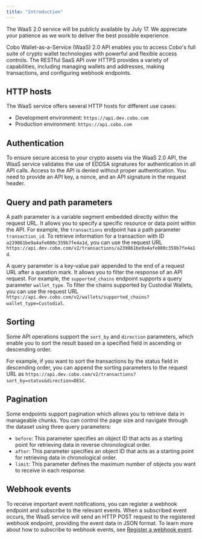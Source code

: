 ```yaml
---
title: "Introduction"
---
```

<Note>The WaaS 2.0 service will be publicly available by July 17. We appreciate your patience as we work to deliver the best possible experience.</Note>

Cobo Wallet-as-a-Service (WaaS) 2.0 API enables you to access Cobo's full suite of crypto wallet technologies with powerful and flexible access controls. The RESTful SaaS API over HTTPS provides a variety of capabilities, including managing wallets and addresses, making transactions, and configuring webhook endpoints.

## HTTP hosts
The WaaS service offers several HTTP hosts for different use cases: 

- Development environment: `https://api.dev.cobo.com`
- Production environment: `https://api.cobo.com`

## Authentication
To ensure secure access to your crypto assets via the WaaS 2.0 API, the WaaS service validates the use of EDDSA signatures for authentication in all API calls. Access to the API is denied without proper authentication. You need to provide an API key, a nonce, and an API signature in the request header.

## Query and path parameters
A path parameter is a variable segment embedded directly within the request URL. It allows you to specify a specific resource or data point within the API. For example, the `transactions` endpoint has a path parameter `transaction_id`. To retrieve information for a transaction with ID `a239861be9a4afe080c359b7fe4a1d`, you can use the request URL `https://api.dev.cobo.com/v2/transactions/a239861be9a4afe080c359b7fe4a1d`.

A query parameter is a key-value pair appended to the end of a request URL after a question mark. It allows you to filter the response of an API request. For example, the `supported_chains` endpoint supports a query parameter `wallet_type`. To filter the chains supported by Custodial Wallets, you can use the request URL `https://api.dev.cobo.com/v2/wallets/supported_chains?wallet_type=Custodial`.

## Sorting

Some API operations support the `sort_by` and `direction` parameters, which enable you to sort the result based on a specified field in ascending or descending order.

For example, if you want to sort the transactions by the status field in descending order, you can append the sorting parameters to the request URL as `https://api.dev.cobo.com/v2/transactions?sort_by=status&direction=DESC`.

## Pagination

Some endpoints support pagination which allows you to retrieve data in manageable chunks. You can control the page size and navigate through the dataset using three query parameters:

- `before`: This parameter specifies an object ID that acts as a starting point for retrieving data in reverse chronological order. 
- `after`: This parameter specifies an object ID that acts as a starting point for retrieving data in chronological order.
- `limit`: This parameter defines the maximum number of objects you want to receive in each response.

## Webhook events

To receive important event notifications, you can register a webhook endpoint and subscribe to the relevant events. When a subscribed event occurs, the WaaS service will send an HTTP POST request to the registered webhook endpoint, providing the event data in JSON format. To learn more about how to subscribe to webhook events, see [Register a webhook event](https://manuals.cobo.com/en/portal/developer-console/webhooks-create).